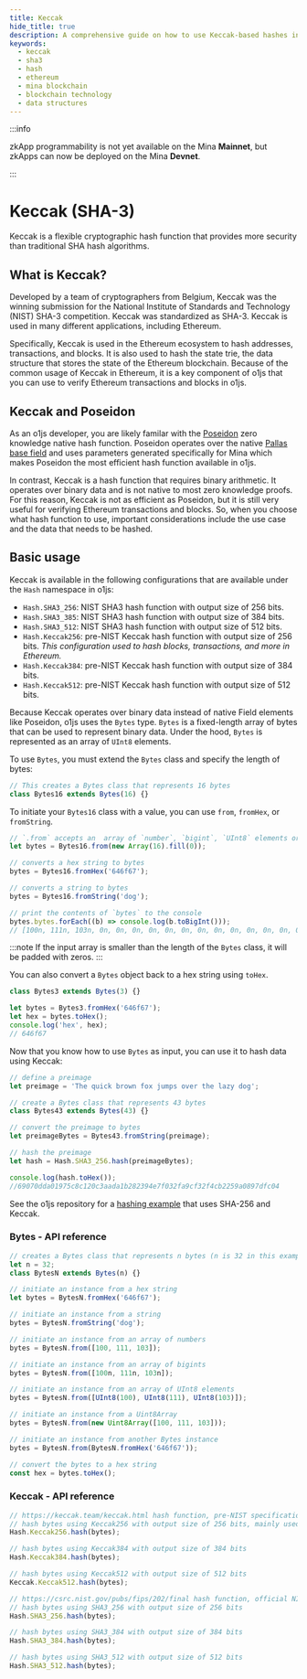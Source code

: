 ```yaml
---
title: Keccak
hide_title: true
description: A comprehensive guide on how to use Keccak-based hashes in o1js.
keywords:
  - keccak
  - sha3
  - hash
  - ethereum
  - mina blockchain
  - blockchain technology
  - data structures
---
```


:::info

zkApp programmability is not yet available on the Mina **Mainnet**, but zkApps can now be deployed on the Mina **Devnet**.

:::

# Keccak (SHA-3)

Keccak is a flexible cryptographic hash function that provides more security than traditional SHA hash algorithms.

## What is Keccak?

Developed by a team of cryptographers from Belgium, Keccak was the winning submission for the National Institute of Standards and Technology (NIST) SHA-3 competition. Keccak was standardized as SHA-3. Keccak is used in many different applications, including Ethereum.

Specifically, Keccak is used in the Ethereum ecosystem to hash addresses, transactions, and blocks. It is also used to hash the state trie, the data structure that stores the state of the Ethereum blockchain.
Because of the common usage of Keccak in Ethereum, it is a key component of o1js that you can use to verify Ethereum transactions and blocks in o1js.

## Keccak and Poseidon

As an o1js developer, you are likely familar with the [Poseidon](https://o1-labs.github.io/proof-systems/specs/poseidon.html) zero knowledge native hash function. Poseidon operates over the native [Pallas base field](https://electriccoin.co/blog/the-pasta-curves-for-halo-2-and-beyond/) and uses parameters generated specifically for Mina which makes Poseidon the most efficient hash function available in o1js.

In contrast, Keccak is a hash function that requires binary arithmetic. It operates over binary data and is not native to most zero knowledge proofs. For this reason, Keccak is not as efficient as Poseidon, but it is still very useful for verifying Ethereum transactions and blocks.
So, when you choose what hash function to use, important considerations include the use case and the data that needs to be hashed.

## Basic usage

Keccak is available in the following configurations that are available under the `Hash` namespace in o1js:

- `Hash.SHA3_256`: NIST SHA3 hash function with output size of 256 bits.
- `Hash.SHA3_385`: NIST SHA3 hash function with output size of 384 bits.
- `Hash.SHA3_512`: NIST SHA3 hash function with output size of 512 bits.
- `Hash.Keccak256`: pre-NIST Keccak hash function with output size of 256 bits. _This configuration used to hash blocks, transactions, and more in Ethereum._
- `Hash.Keccak384`: pre-NIST Keccak hash function with output size of 384 bits.
- `Hash.Keccak512`: pre-NIST Keccak hash function with output size of 512 bits.

Because Keccak operates over binary data instead of native Field elements like Poseidon, o1js uses the `Bytes` type. `Bytes` is a fixed-length array of bytes that can be used to represent binary data.
Under the hood, `Bytes` is represented as an array of `UInt8` elements.

To use `Bytes`, you must extend the `Bytes` class and specify the length of bytes:

```ts
// This creates a Bytes class that represents 16 bytes
class Bytes16 extends Bytes(16) {}
```

To initiate your `Bytes16` class with a value, you can use `from`, `fromHex`, or `fromString`.

```ts
// `.from` accepts an  array of `number`, `bigint`, `UInt8` elements or a `Uint8Array` or `Bytes`
let bytes = Bytes16.from(new Array(16).fill(0));

// converts a hex string to bytes
bytes = Bytes16.fromHex('646f67');

// converts a string to bytes
bytes = Bytes16.fromString('dog');

// print the contents of `bytes` to the console
bytes.bytes.forEach((b) => console.log(b.toBigInt()));
// [100n, 111n, 103n, 0n, 0n, 0n, 0n, 0n, 0n, 0n, 0n, 0n, 0n, 0n, 0n, 0n]
```

:::note
If the input array is smaller than the length of the `Bytes` class, it will be padded with zeros.
:::

You can also convert a `Bytes` object back to a hex string using `toHex`.

```ts
class Bytes3 extends Bytes(3) {}

let bytes = Bytes3.fromHex('646f67');
let hex = bytes.toHex();
console.log('hex', hex);
// 646f67
```

Now that you know how to use `Bytes` as input, you can use it to hash data using Keccak:

```ts
// define a preimage
let preimage = 'The quick brown fox jumps over the lazy dog';

// create a Bytes class that represents 43 bytes
class Bytes43 extends Bytes(43) {}

// convert the preimage to bytes
let preimageBytes = Bytes43.fromString(preimage);

// hash the preimage
let hash = Hash.SHA3_256.hash(preimageBytes);

console.log(hash.toHex());
//69070dda01975c8c120c3aada1b282394e7f032fa9cf32f4cb2259a0897dfc04
```

See the o1js repository for a [hashing example](https://github.com/o1-labs/o1js/tree/main/src/examples/zkapps/hashing) that uses SHA-256 and Keccak.

### Bytes - API reference

```ts
// creates a Bytes class that represents n bytes (n is 32 in this example)
let n = 32;
class BytesN extends Bytes(n) {}

// initiate an instance from a hex string
let bytes = BytesN.fromHex('646f67');

// initiate an instance from a string
bytes = BytesN.fromString('dog');

// initiate an instance from an array of numbers
bytes = BytesN.from([100, 111, 103]);

// initiate an instance from an array of bigints
bytes = BytesN.from([100n, 111n, 103n]);

// initiate an instance from an array of UInt8 elements
bytes = BytesN.from([UInt8(100), UInt8(111), UInt8(103)]);

// initiate an instance from a Uint8Array
bytes = BytesN.from(new Uint8Array([100, 111, 103]));

// initiate an instance from another Bytes instance
bytes = BytesN.from(BytesN.fromHex('646f67'));

// convert the bytes to a hex string
const hex = bytes.toHex();
```

### Keccak - API reference

```ts
// https://keccak.team/keccak.html hash function, pre-NIST specification
// hash bytes using Keccak256 with output size of 256 bits, mainly used in Ethereum
Hash.Keccak256.hash(bytes);

// hash bytes using Keccak384 with output size of 384 bits
Hash.Keccak384.hash(bytes);

// hash bytes using Keccak512 with output size of 512 bits
Keccak.Keccak512.hash(bytes);

// https://csrc.nist.gov/pubs/fips/202/final hash function, official NIST specification
// hash bytes using SHA3_256 with output size of 256 bits
Hash.SHA3_256.hash(bytes);

// hash bytes using SHA3_384 with output size of 384 bits
Hash.SHA3_384.hash(bytes);

// hash bytes using SHA3_512 with output size of 512 bits
Hash.SHA3_512.hash(bytes);
```
